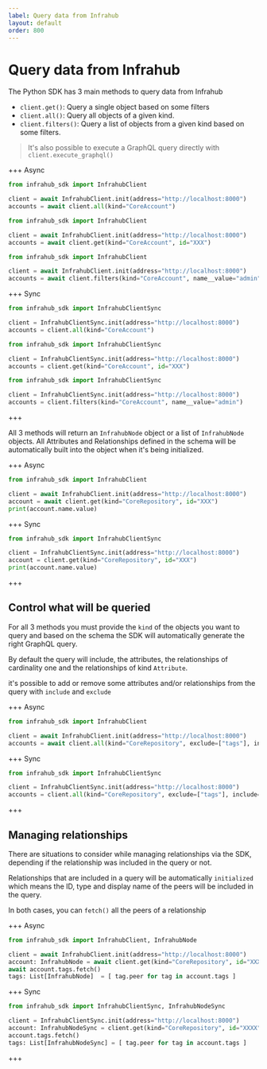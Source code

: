 ```yaml
---
label: Query data from Infrahub
layout: default
order: 800
---
```

# Query data from Infrahub

The Python SDK has 3 main methods to query data from Infrahub

- `client.get()`: Query a single object based on some filters
- `client.all()`: Query all objects of a given kind.
- `client.filters()`: Query a list of objects from a given kind based on some filters.

> It's also possible to execute a GraphQL query directly with `client.execute_graphql()`

+++ Async

```python
from infrahub_sdk import InfrahubClient

client = await InfrahubClient.init(address="http://localhost:8000")
accounts = await client.all(kind="CoreAccount")
```

```python
from infrahub_sdk import InfrahubClient

client = await InfrahubClient.init(address="http://localhost:8000")
accounts = await client.get(kind="CoreAccount", id="XXX")
```

```python
from infrahub_sdk import InfrahubClient

client = await InfrahubClient.init(address="http://localhost:8000")
accounts = await client.filters(kind="CoreAccount", name__value="admin")
```

+++ Sync

```python
from infrahub_sdk import InfrahubClientSync

client = InfrahubClientSync.init(address="http://localhost:8000")
accounts = client.all(kind="CoreAccount")
```

```python
from infrahub_sdk import InfrahubClientSync

client = InfrahubClientSync.init(address="http://localhost:8000")
accounts = client.get(kind="CoreAccount", id="XXX")
```

```python
from infrahub_sdk import InfrahubClientSync

client = InfrahubClientSync.init(address="http://localhost:8000")
accounts = client.filters(kind="CoreAccount", name__value="admin")
```

+++

All 3 methods will return an `InfrahubNode` object or a list of `InfrahubNode` objects.
All Attributes and Relationships defined in the schema will be automatically built into the object when it's being initialized.

+++ Async

```python
from infrahub_sdk import InfrahubClient

client = await InfrahubClient.init(address="http://localhost:8000")
account = await client.get(kind="CoreRepository", id="XXX")
print(account.name.value)
```

+++ Sync

```python
from infrahub_sdk import InfrahubClientSync

client = InfrahubClientSync.init(address="http://localhost:8000")
account = client.get(kind="CoreRepository", id="XXX")
print(account.name.value)
```

+++

## Control what will be queried

For all 3 methods you must provide the `kind` of the objects you want to query and based on the schema the SDK will automatically generate the right GraphQL query.

By default the query will include, the attributes, the relationships of cardinality one and the relationships of kind `Attribute`.

it's possible to add or remove some attributes and/or relationships from the query with `include` and `exclude`

+++ Async

```python
from infrahub_sdk import InfrahubClient

client = await InfrahubClient.init(address="http://localhost:8000")
accounts = await client.all(kind="CoreRepository", exclude=["tags"], include=["queries"])
```

+++ Sync

```python
from infrahub_sdk import InfrahubClientSync

client = InfrahubClientSync.init(address="http://localhost:8000")
accounts = client.all(kind="CoreRepository", exclude=["tags"], include=["queries"])
```

+++

## Managing relationships

There are situations to consider while managing relationships via the SDK, depending if the relationship was included in the query or not.

Relationships that are included in a query will be automatically `initialized` which means the ID, type and display name of the peers will be included in the query.

In both cases, you can `fetch()` all the peers of a relationship

+++ Async

```python
from infrahub_sdk import InfrahubClient, InfrahubNode

client = await InfrahubClient.init(address="http://localhost:8000")
account: InfrahubNode = await client.get(kind="CoreRepository", id="XXXX")
await account.tags.fetch()
tags: List[InfrahubNode]  = [ tag.peer for tag in account.tags ]
```

+++ Sync

```python
from infrahub_sdk import InfrahubClientSync, InfrahubNodeSync

client = InfrahubClientSync.init(address="http://localhost:8000")
account: InfrahubNodeSync = client.get(kind="CoreRepository", id="XXXX")
account.tags.fetch()
tags: List[InfrahubNodeSync] = [ tag.peer for tag in account.tags ]
```

+++
